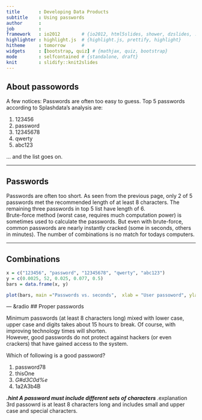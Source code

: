 ```yaml
---
title       : Developing Data Products
subtitle    : Using passwords
author      : 
job         : 
framework   : io2012        # {io2012, html5slides, shower, dzslides, ...}
highlighter : highlight.js  # {highlight.js, prettify, highlight}
hitheme     : tomorrow      # 
widgets     : [bootstrap, quiz] # {mathjax, quiz, bootstrap}
mode        : selfcontained # {standalone, draft}
knit        : slidify::knit2slides
---
```


## About passowords

A few notices:
Passwords are often too easy to guess.
Top 5 passwords according to Splashdata's analysis are:
<ol start="1">
  <li>123456</li>
  <li>password</li>
  <li>12345678</li>
  <li>qwerty</li>
  <li>abc123</li>
</ol>
... and the list goes on.

---

## Passwords

Passwords are often too short. As seen from the previous page, only 2 of 5 passwords met the recommended length of at least 8 characters. The remaining three passwords in top 5 list have length of 6.
<br/>
Brute-force method (worst case, requires much computation power) is sometimes used to calculate the passwords. But even with brute-force, common passwords are nearly instantly cracked (some in seconds, others in minutes).
The number of combinations is no match for todays computers.

---

## Combinations

```r
x = c("123456", "password", "12345678", "qwerty", "abc123")
y = c(0.0025, 52, 0.025, 0.077, 0.5)
bars = data.frame(x, y)

plot(bars, main ="Passwords vs. seconds",  xlab = "User passoword", ylab = "Seconds taken to break")

```

--- &radio
## Proper passwords

Minimum passwords (at least 8 characters long) mixed with lower case, upper case and digits takes about 15 hours to break. Of course, with improving technology times will shorten.
<br/>
However, good passwords do not protect against hackers (or even crackers) that have gained access to the system.

Which of following is a good password?

1. password78
2. thisOne
3. _G#d3C0d%e_
4. 1a2A3b4B

***.hint
A password must include different sets of characters
***.explanation
3rd passowrd is at least 8 characters long and includes small and upper case and special characters.
